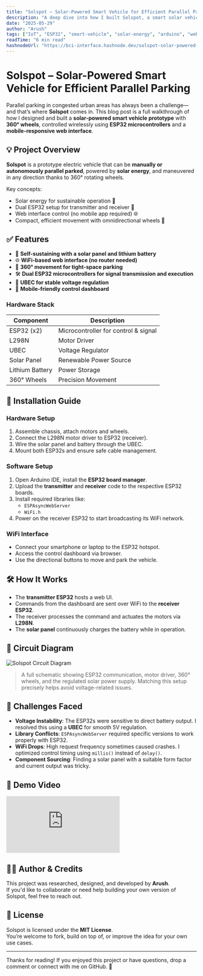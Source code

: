 ```yaml
---
title: "Solspot – Solar-Powered Smart Vehicle for Efficient Parallel Parking"
description: "A deep dive into how I built Solspot, a smart solar vehicle prototype using ESP32s, 360° wheels, and a web-based control system."
date: "2025-05-29"
author: "Arush"
tags: ["IoT", "ESP32", "smart-vehicle", "solar-energy", "arduino", "web-interface"]
readTime: "6 min read"
hashnodeUrl: "https://bci-interface.hashnode.dev/solspot-solar-powered-smart-vehicle-for-efficient-parallel-parking"
---
```


# Solspot – Solar-Powered Smart Vehicle for Efficient Parallel Parking

Parallel parking in congested urban areas has always been a challenge—and that’s where **Solspot** comes in. This blog post is a full walkthrough of how I designed and built a **solar-powered smart vehicle prototype** with **360° wheels**, controlled wirelessly using **ESP32 microcontrollers** and a **mobile-responsive web interface**.

## 💡 Project Overview

**Solspot** is a prototype electric vehicle that can be **manually or autonomously parallel parked**, powered by **solar energy**, and maneuvered in any direction thanks to 360° rotating wheels.

Key concepts:
- Solar energy for sustainable operation 🔋
- Dual ESP32 setup for transmitter and receiver 📶
- Web interface control (no mobile app required) 🌐
- Compact, efficient movement with omnidirectional wheels 🔄

## ✅ Features

- 🔋 **Self-sustaining with a solar panel and lithium battery**
- 🌐 **WiFi-based web interface (no router needed)**
- 🔄 **360° movement for tight-space parking**
- 🛠️ **Dual ESP32 microcontrollers for signal transmission and execution**
- 🔌 **UBEC for stable voltage regulation**
- 📱 **Mobile-friendly control dashboard**


### Hardware Stack

| Component          | Description                          |
|-------------------|--------------------------------------|
| ESP32 (x2)         | Microcontroller for control & signal |
| L298N              | Motor Driver                         |
| UBEC               | Voltage Regulator                    |
| Solar Panel        | Renewable Power Source               |
| Lithium Battery    | Power Storage                        |
| 360° Wheels        | Precision Movement                   |

## 🔌 Installation Guide

### Hardware Setup

1. Assemble chassis, attach motors and wheels.
2. Connect the L298N motor driver to ESP32 (receiver).
3. Wire the solar panel and battery through the UBEC.
4. Mount both ESP32s and ensure safe cable management.

### Software Setup

1. Open Arduino IDE, install the **ESP32 board manager**.
2. Upload the **transmitter** and **receiver** code to the respective ESP32 boards.
3. Install required libraries like:
   - `ESPAsyncWebServer`
   - `WiFi.h`
4. Power on the receiver ESP32 to start broadcasting its WiFi network.

### WiFi Interface

- Connect your smartphone or laptop to the ESP32 hotspot.
- Access the control dashboard via browser.
- Use the directional buttons to move and park the vehicle.

## 🛠️ How It Works

- The **transmitter ESP32** hosts a web UI.
- Commands from the dashboard are sent over WiFi to the **receiver ESP32**.
- The receiver processes the command and actuates the motors via **L298N**.
- The **solar panel** continuously charges the battery while in operation.

## 🧪 Circuit Diagram

![Solspot Circuit Diagram](/solspot-circuit.jpg)

> A full schematic showing ESP32 communication, motor driver, 360° wheels, and the regulated solar power supply. Matching this setup precisely helps avoid voltage-related issues.

## 🚧 Challenges Faced

- **Voltage Instability**: The ESP32s were sensitive to direct battery output. I resolved this using a **UBEC** for smooth 5V regulation.
- **Library Conflicts**: `ESPAsyncWebServer` required specific versions to work properly with ESP32.
- **WiFi Drops**: High request frequency sometimes caused crashes. I optimized control timing using `millis()` instead of `delay()`.
- **Component Sourcing**: Finding a solar panel with a suitable form factor and current output was tricky.

## 🎥 Demo Video

<div style={{ position: "relative", paddingBottom: "56.25%", height: 0, overflow: "hidden" }}>
  <iframe 
    src="https://www.youtube.com/embed/dalX-nPmvmk" 
    title="Solspot Project Demo"
    frameBorder="0"
    allow="accelerometer; autoplay; clipboard-write; encrypted-media; gyroscope; picture-in-picture" 
    allowFullScreen
    style={{ position: "absolute", top: 0, left: 0, width: "100%", height: "100%" }}
  ></iframe>
</div>

## 🧑‍💻 Author & Credits

This project was researched, designed, and developed by **Arush**.  
If you'd like to collaborate or need help building your own version of Solspot, feel free to reach out.

## 📜 License

Solspot is licensed under the **MIT License**.  
You’re welcome to fork, build on top of, or improve the idea for your own use cases.

---

Thanks for reading! If you enjoyed this project or have questions, drop a comment or connect with me on GitHub. 🚀


